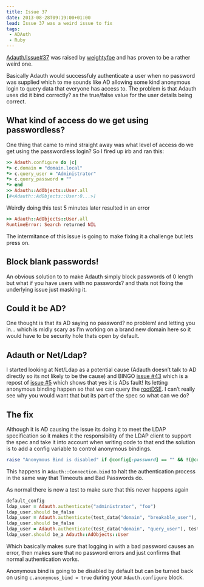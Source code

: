```yaml
---
title: Issue 37
date: 2013-08-28T09:19:00+01:00
lead: Issue 37 was a weird issue to fix
tags:
 - ADAuth
 - Ruby
---
```

[Adauth/Issue#37](https://github.com/Arcath/Adauth/issues/37) was raised by [weightyfoe](https://github.com/weightyfoe) and has proven to be a rather weird one.

Basically Adauth would successfuly authenticate a user when no password was supplied which to me sounds like AD allowing some kind anonymous login to query data that everyone has access to. The problem is that Adauth uses did it bind correctly? as the true/false value for the user details being correct.

## What kind of access do we get using passwordless?

One thing that came to mind straight away was what level of access do we get using the passwordless login? So I fired up irb and ran this:

```rb
>> Adauth.configure do |c|
*> c.domain = "domain.local"
*> c.query_user = "Administrator"
*> c.query_password = ""
*> end
>> Adauth::AdObjects::User.all
[#<Adauth::AdObjects::User:0...>]
```

Weirdly doing this test 5 minutes later resulted in an error

```rb
>> Adauth::AdObjects::User.all
RuntimeError: Search returned NIL
```

The intermitance of this issue is going to make fixing it a challenge but lets press on.

## Block blank passwords!

An obvious solution to to make Adauth simply block passwords of 0 length but what if you have users with no passwords? and thats not fixing the underlying issue just masking it.

## Could it be AD?

One thought is that its AD saying no password? no problem! and letting you in… which is midly scary as I’m working on a brand new domain here so it would have to be security hole thats open by default.

## Adauth or Net/Ldap?

I started looking at Net/Ldap as a potential cause (Adauth doesn’t talk to AD directly so its not likely to be the cause) and BINGO [issue #43](https://github.com/ruby-ldap/ruby-net-ldap/issues/43) which is a repost of [issue #5](https://github.com/ruby-ldap/ruby-net-ldap/issues/5) which shows that yes it is ADs fault! Its letting anonymous binding happen so that we can query the [rootDSE](http://msdn.microsoft.com/en-us/library/windows/desktop/ms684291(v=vs.85).aspx). I can’t really see why you would want that but its part of the spec so what can we do?

## The fix

Although it is AD causing the issue its doing it to meet the LDAP specification so it makes it the responsibility of the LDAP client to support the spec and take it into account when writing code to that end the solution is to add a config variable to control anonymous bindings.

```rb
raise "Anonymous Bind is disabled" if @config[:password] == "" && !(@config[:anonymous_bind])
```

This happens in `Adauth::Connection.bind` to halt the authentication process in the same way that Timeouts and Bad Passwords do.

As normal there is now a test to make sure that this never happens again

```rb
default_config
ldap_user = Adauth.authenticate("administrator", "foo")
ldap_user.should be_false
ldap_user = Adauth.authenticate(test_data("domain", "breakable_user"), "")
ldap_user.should be_false
ldap_user = Adauth.authenticate(test_data("domain", "query_user"), test_data("domain", "query_password"))
ldap_user.should be_a Adauth::AdObjects::User
```

Which basically makes sure that logging in with a bad password causes an error, then makes sure that no password errors and just confirms that normal authentication works.

Anonymous bind is going to be disabled by default but can be turned back on using `c.anonymous_bind = true` during your `Adauth.configure` block.
